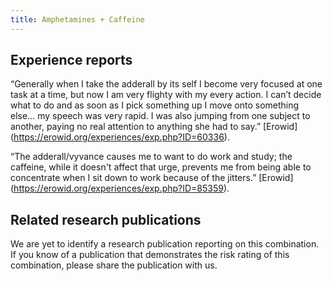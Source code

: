 ---
title: Amphetamines + Caffeine
---
## Experience reports

“Generally when I take the adderall by its self I become very focused at one task at a time, but now I am very flighty with my every action. I can’t decide what to do and as soon as I pick something up I move onto something else… my speech was very rapid. I was also jumping from one subject to another, paying no real attention to anything she had to say.” [Erowid] (https://erowid.org/experiences/exp.php?ID=60336).

“The adderall/vyvance causes me to want to do work and study; the caffeine, while it doesn't affect that urge, prevents me from being able to concentrate when I sit down to work because of the jitters.” [Erowid] (https://erowid.org/experiences/exp.php?ID=85359).

## Related research publications

We are yet to identify a research publication reporting on this combination. If you know of a publication that demonstrates the risk rating of this combination, please share the publication with us.
